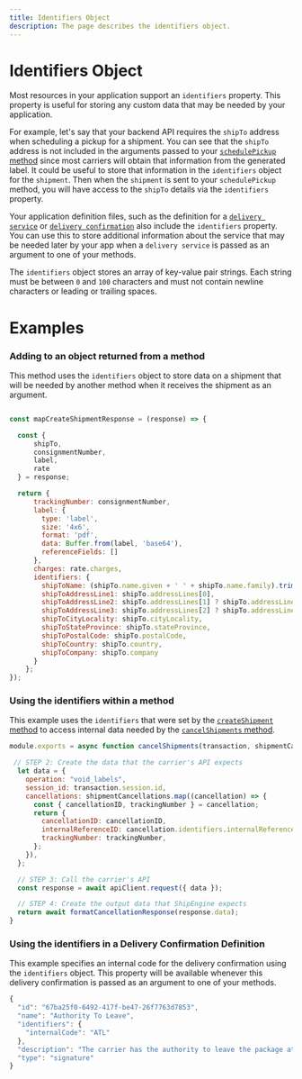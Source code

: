 ```yaml
---
title: Identifiers Object
description: The page describes the identifiers object.
---
```



Identifiers Object
===============================================
Most resources in your application support an `identifiers` property. This property is useful for storing
any custom data that may be needed by your application.

For example, let's say that your backend API requires
the `shipTo` address when scheduling a pickup for a shipment. You can see that the `shipTo` address is not
included in the arguments passed to your [`schedulePickup` method]("./methods/schedulePickup") since most carriers
will obtain that information from the generated label. It could be useful to store that
information in the `identifiers` object for the `shipment`. Then when the `shipment` is sent to your `schedulePickup` method,
you will have access to the `shipTo` details via the `identifiers` property.

Your application definition files, such as the definition for a [`delivery service`](./delivery-service.mdx) or [`delivery confirmation`](./delivery-confirmation.mdx)
 also include the `identifiers` property. You can use this to store additional information about the service that may be needed later
by your app when a `delivery service` is passed as an argument to one of your methods.

The `identifiers` object stores an array of key-value pair strings. Each string must be between `0` and `100` characters
and must not contain newline characters or leading or trailing spaces.

Examples
============================

### Adding to an object returned from a method

This method uses the `identifiers` object to store data on a shipment that will be needed by another method when it receives
the shipment as an argument.


```javascript

const mapCreateShipmentResponse = (response) => {

  const {
      shipTo,
      consignmentNumber,
      label,
      rate
  } = response;

  return {
      trackingNumber: consignmentNumber,
      label: {
        type: 'label',
        size: '4x6',
        format: 'pdf',
        data: Buffer.from(label, 'base64'),
        referenceFields: []
      },
      charges: rate.charges,
      identifiers: {
        shipToName: (shipTo.name.given + ' ' + shipTo.name.family).trim(),
        shipToAddressLine1: shipTo.addressLines[0],
        shipToAddressLine2: shipTo.addressLines[1] ? shipTo.addressLines[1] : '',
        shipToAddressLine3: shipTo.addressLines[2] ? shipTo.addressLines[2] : '',
        shipToCityLocality: shipTo.cityLocality,
        shipToStateProvince: shipTo.stateProvince,
        shipToPostalCode: shipTo.postalCode,
        shipToCountry: shipTo.country,
        shipToCompany: shipTo.company
      }
    };
});

```

### Using the identifiers within a method

This example uses the `identifiers` that were set by the [`createShipment` method](./methods/createShipment)
to access internal data needed by the [`cancelShipments` method](./methods/cancel-shipments).

```javascript
module.exports = async function cancelShipments(transaction, shipmentCancellations) {

 // STEP 2: Create the data that the carrier's API expects
  let data = {
    operation: "void_labels",
    session_id: transaction.session.id,
    cancellations: shipmentCancellations.map((cancellation) => {
      const { cancellationID, trackingNumber } = cancellation;
      return {
        cancellationID: cancellationID,
        internalReferenceID: cancellation.identifiers.internalReferenceID,
        trackingNumber: trackingNumber,
      };
    }),
  };

  // STEP 3: Call the carrier's API
  const response = await apiClient.request({ data });

  // STEP 4: Create the output data that ShipEngine expects
  return await formatCancellationResponse(response.data);
}
```

### Using the identifiers in a Delivery Confirmation Definition

This example specifies an internal code for the delivery confirmation using the `identifiers` object. This property
will be available whenever this delivery confirmation is passed as an argument to one of your methods.

```javascript
{
  "id": "67ba25f0-6492-417f-be47-26f7763d7853",
  "name": "Authority To Leave",
  "identifiers": {
    "internalCode": "ATL"
  },
  "description": "The carrier has the authority to leave the package at a PPOP.",
  "type": "signature"
}

```


